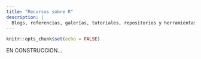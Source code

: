 ```yaml
---
title: "Recursos sobre R"
description: |
  Blogs, referencias, galerías, tutoriales, repositorios y herramientas útiles sobre R
---
```


```r
knitr::opts_chunk$set(echo = FALSE)
```

EN CONSTRUCCION...